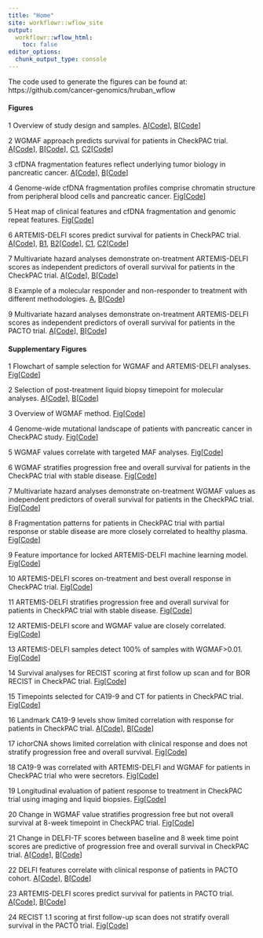 ```yaml
---
title: "Home"
site: workflowr::wflow_site
output:
  workflowr::wflow_html:
    toc: false
editor_options:
  chunk_output_type: console
---
```


The code used to generate the figures can be found at: https://github.com/cancer-genomics/hruban_wflow

#### Figures
1 Overview of study design and samples. [A](assets/fig1a.pdf)[[Code](fig1a.html)], [B](figure/fig1b.Rmd/fig1b-1.pdf)[[Code](fig1b.html)]

2 WGMAF approach predicts survival for patients in CheckPAC trial. [A](figure/fig2a.Rmd/fig2a-1.pdf)[[Code](fig2a.html)], [B](figure/fig2b.Rmd/fig2b-1.pdf)[[Code](fig2b.html)], [C1](figure/fig2c.Rmd/fig2c-1.pdf), [C2](figure/fig2c.Rmd/fig2c-2.pdf)[[Code](fig2c.html)]

3 cfDNA fragmentation features reflect underlying tumor biology in pancreatic cancer. [A](figure/fig3a.Rmd/fig3a-1.pdf)[[Code](fig3a.html)], [B](figure/fig3b.Rmd/fig3b-1.pdf)[[Code](fig3b.html)]

4 Genome-wide cfDNA fragmentation profiles comprise chromatin structure from peripheral blood cells and pancreatic cancer. [Fig](figure/fig4.Rmd/fig4-1.pdf)[[Code](fig4.html)]

5 Heat map of clinical features and cfDNA fragmentation and genomic repeat features. [Fig](figure/fig5.Rmd/fig5-1.pdf)[[Code](fig5.html)]

6 ARTEMIS-DELFI scores predict survival for patients in CheckPAC trial. [A](figure/fig6a.Rmd/fig6a-1.pdf)[[Code](fig6a.html)], [B1](figure/fig6b.Rmd/fig6b-1.pdf), [B2](figure/fig6b.Rmd/fig6b-2.pdf)[[Code](fig6b.html)], [C1](figure/fig6c.Rmd/fig6c-1.pdf), [C2](figure/fig6c.Rmd/fig6c-2.pdf)[[Code](fig6c.html)]

7 Multivariate hazard analyses demonstrate on-treatment ARTEMIS-DELFI scores as independent predictors of overall survival for patients in the CheckPAC trial. [A](figure/fig7a.Rmd/fig7a-1.pdf)[[Code](fig7a.html)], [B](figure/fig7b.Rmd/fig7b-1.pdf)[[Code](fig7b.html)]

8 Example of a molecular responder and non-responder to treatment with different methodologies. [A](figure/fig8.Rmd/fig8-1.pdf), [B](figure/fig8.Rmd/fig8-2.pdf)[[Code](fig8.html)] 

9 Multivariate hazard analyses demonstrate on-treatment ARTEMIS-DELFI scores as independent predictors of overall survival for patients in the PACTO trial. [A](figure/fig9a.Rmd/fig9a-1.pdf)[[Code](fig9a.html)], [B](figure/fig9b.Rmd/fig9b-1.pdf)[[Code](fig9b.html)]

#### Supplementary Figures

1 Flowchart of sample selection for WGMAF and ARTEMIS-DELFI analyses. [Fig](assets/ext-fig1.png)[[Code](ext-fig1.html)]

2 Selection of post-treatment liquid biopsy timepoint for molecular analyses. [A](figure/ext-fig2a.Rmd/ext-fig2a-1.pdf)[[Code](ext-fig2a.html)], [B](figure/ext-fig2b.Rmd/ext-fig2b-1.pdf)[[Code](ext-fig2b.html)]

3 Overview of WGMAF method. [Fig](assets/ext-fig3.png)[[Code](ext-fig3.html)]

4 Genome-wide mutational landscape of patients with pancreatic cancer in CheckPAC study. [Fig](figure/ext-fig4.Rmd/ext-fig4-1.pdf)[[Code](ext-fig4.html)]

5 WGMAF values correlate with targeted MAF analyses. [Fig](figure/ext-fig5.Rmd/ext-fig5-1.pdf)[[Code](ext-fig5.html)]

6 WGMAF stratifies progression free and overall survival for patients in the CheckPAC trial with stable disease. [Fig](figure/ext-fig6.Rmd/ext-fig6-1.pdf)[[Code](ext-fig6.html)]

7 Multivariate hazard analyses demonstrate on-treatment WGMAF values as independent predictors of overall survival for patients in the CheckPAC trial. [Fig](figure/ext-fig7.Rmd/ext-fig7-1.pdf)[[Code](ext-fig7.html)]

8 Fragmentation patterns for patients in CheckPAC trial with partial response or stable disease are more closely correlated to healthy plasma. [Fig](figure/ext-fig8.Rmd/ext-fig8-1.pdf)[[Code](ext-fig8.html)]

9 Feature importance for locked ARTEMIS-DELFI machine learning model. [Fig](figure/ext-fig9.Rmd/ext-fig9-1.pdf)[[Code](ext-fig9.html)]

10 ARTEMIS-DELFI scores on-treatment and best overall response in CheckPAC trial. [Fig](figure/ext-fig10.Rmd/ext-fig10-1.pdf)[[Code](ext-fig10.html)]

11 ARTEMIS-DELFI stratifies progression free and overall survival for patients in CheckPAC trial with stable disease. [Fig](figure/ext-fig11.Rmd/ext-fig11-1.pdf)[[Code](ext-fig11.html)]

12 ARTEMIS-DELFI score and WGMAF value are closely correlated. [Fig](figure/ext-fig12.Rmd/ext-fig12-1.pdf)[[Code](ext-fig12.html)]

13 ARTEMIS-DELFI samples detect 100% of samples with WGMAF>0.01. [Fig](figure/ext-fig13.Rmd/ext-fig13-1.pdf)[[Code](ext-fig13.html)]

14 Survival analyses for RECIST scoring at first follow up scan and for BOR RECIST in CheckPAC trial. [Fig](figure/ext-fig14.Rmd/ext-fig14-1.pdf)[[Code](ext-fig14.html)]

15 Timepoints selected for CA19-9 and CT for patients in CheckPAC trial. [Fig](figure/ext-fig15.Rmd/ext-fig15-1.pdf)[[Code](ext-fig15.html)]

16 Landmark CA19-9 levels show limited correlation with response for patients in CheckPAC trial. [A](figure/ext-fig16a.Rmd/ext-fig16a-1.pdf)[[Code](ext-fig16a.html)], [B](figure/ext-fig16b.Rmd/ext-fig16b-1.pdf)[[Code](ext-fig16b.html)]

17 ichorCNA shows limited correlation with clinical response and does not stratify progression free and overall survival. [Fig](figure/ext-fig17.Rmd/ext-fig17-1.pdf)[[Code](ext-fig17.html)]

18 CA19-9 was correlated with ARTEMIS-DELFI and WGMAF for patients in CheckPAC trial who were secretors. [Fig](figure/ext-fig18.Rmd/ext-fig18-1.pdf)[[Code](ext-fig18.html)]

19 Longitudinal evaluation of patient response to treatment in CheckPAC trial using imaging and liquid biopsies. [Fig](figure/ext-fig19.Rmd/ext-fig19comb.pdf)[[Code](ext-fig19.html)]

20 Change in WGMAF value stratifies progression free but not overall survival at 8-week timepoint in CheckPAC trial. [Fig](figure/ext-fig20.Rmd/ext-fig20-1.pdf)[[Code](ext-fig20.html)]

21 Change in DELFI-TF scores between baseline and 8 week time point scores are predictive of progression free and overall survival in CheckPAC trial. [A](figure/ext-fig21a.Rmd/ext-fig21a-1.pdf)[[Code](ext-fig21a.html)], [B](figure/ext-fig21b.Rmd/ext-fig21b-1.pdf)[[Code](ext-fig21b.html)]

22 DELFI features correlate with clinical response of patients in PACTO cohort. [A](figure/ext-fig22a.Rmd/ext-fig22a-1.pdf)[[Code](ext-fig22a.html)], [B](figure/ext-fig22b.Rmd/ext-fig22b-1.pdf)[[Code](ext-fig22b.html)]

23 ARTEMIS-DELFI scores predict survival for patients in PACTO trial. [A](figure/ext-fig23a.Rmd/ext-fig23a-1.pdf)[[Code](ext-fig23a.html)], [B](figure/ext-fig23b.Rmd/ext-fig23b-1.pdf)[[Code](ext-fig23b.html)]

24 RECIST 1.1 scoring at first follow-up scan does not stratify overall survival in the PACTO trial. [Fig](figure/ext-fig24.Rmd/ext-fig24-1.pdf)[[Code](ext-fig24.html)]
